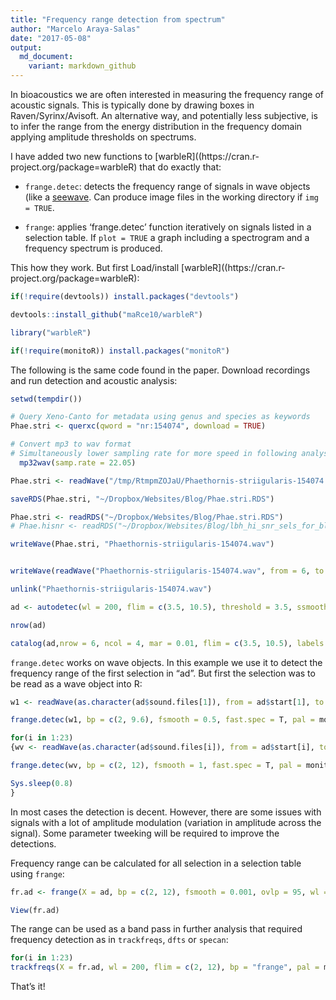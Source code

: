 ```yaml
---
title: "Frequency range detection from spectrum"
author: "Marcelo Araya-Salas"
date: "2017-05-08"
output: 
  md_document:
    variant: markdown_github
---
```


In bioacoustics we are often interested in measuring the frequency range of acoustic signals. This is typically done by drawing boxes in Raven/Syrinx/Avisoft. An alternative way, and potentially less subjective, is to infer the range from the energy distribution in the frequency domain applying amplitude thresholds on spectrums. 

I have added two new functions to [warbleR]((https://cran.r-project.org/package=warbleR) that do exactly that:

* `frange.detec`: detects the frequency range of signals in wave objects (like a [seewave]((https://cran.r-project.org/package=seewave) function). Can produce image files in the working directory if `img = TRUE`.

* `frange`: applies 'frange.detec' function iteratively on signals listed in a selection table.  If `plot = TRUE` a graph including a spectrogram and a frequency spectrum is produced.

This how they work. But first Load/install [warbleR]((https://cran.r-project.org/package=warbleR):
 
```r

if(!require(devtools)) install.packages("devtools")

devtools::install_github("maRce10/warbleR")

library("warbleR")

if(!require(monitoR)) install.packages("monitoR")

```

The following is the same code found in the paper. Download recordings and run detection and acoustic analysis:

```r

setwd(tempdir())

# Query Xeno-Canto for metadata using genus and species as keywords
Phae.stri <- querxc(qword = "nr:154074", download = TRUE)

# Convert mp3 to wav format
# Simultaneously lower sampling rate for more speed in following analyses
  mp32wav(samp.rate = 22.05)

```

```r
Phae.stri <- readWave("/tmp/RtmpmZOJaU/Phaethornis-striigularis-154074.wav")

saveRDS(Phae.stri, "~/Dropbox/Websites/Blog/Phae.stri.RDS")


```

```r
Phae.stri <- readRDS("~/Dropbox/Websites/Blog/Phae.stri.RDS")
# Phae.hisnr <- readRDS("~/Dropbox/Websites/Blog/lbh_hi_snr_sels_for_blog.RDS")

writeWave(Phae.stri, "Phaethornis-striigularis-154074.wav")



```


```r

writeWave(readWave("Phaethornis-striigularis-154074.wav", from = 6, to = 16, units = "seconds"), "Phaethornis-striigularis-154074-CUT.wav")

unlink("Phaethornis-striigularis-154074.wav")

ad <- autodetec(wl = 200, flim = c(3.5, 10.5), threshold = 3.5, ssmooth = 1200, bp = c(4, 9.6), pb = FALSE, ls = T, sxrow = 1, rows = 10, xl = 4, mindur = 0.1, maxdur = 0.25)

nrow(ad)

catalog(ad,nrow = 6, ncol = 4, mar = 0.01, flim = c(3.5, 10.5), labels = "selec", pal = reverse.heat.colors)

```


`frange.detec` works on wave objects. In this example we use it to detect the frequency range of the first selection in "ad". But first the selection was to be read as a wave object into R: 

```r

w1 <- readWave(as.character(ad$sound.files[1]), from = ad$start[1], to = ad$end[1], units = "seconds")

frange.detec(w1, bp = c(2, 9.6), fsmooth = 0.5, fast.spec = T, pal = monitoR::gray.3, ovlp = 90, wl = 200, threshold = 5)


```


```r

for(i in 1:23)
{wv <- readWave(as.character(ad$sound.files[i]), from = ad$start[i], to = ad$end[i], units = "seconds")

frange.detec(wv, bp = c(2, 12), fsmooth = 1, fast.spec = T, pal = monitoR::gray.3, ovlp = 95, wl = 200, threshold = 8, flim = c(0, 13), main = paste("selection", i))

Sys.sleep(0.8)
}
```

In most cases the detection is decent. However, there are some issues with signals with a lot of amplitude modulation (variation in amplitude across the signal). Some parameter tweeking will be required to improve the detections. 


Frequency range can be calculated for all selection in a selection table using `frange`:

```r

fr.ad <- frange(X = ad, bp = c(2, 12), fsmooth = 0.001, ovlp = 95, wl = 200, threshold = 10, img = F)

View(fr.ad)

```

The range can be used as a band pass in further analysis that required frequency detection as in `trackfreqs`, `dfts` or `specan`:

```r
for(i in 1:23)
trackfreqs(X = fr.ad, wl = 200, flim = c(2, 12), bp = "frange", pal = monitoR::gray.3, fast.spec = TRUE, contour = "df", ovlp = 90, pb = FALSE, threshold = 15, line = F, freq.continuity = 0.2, clip.edges = 2, type = "l")


```




That's it!

